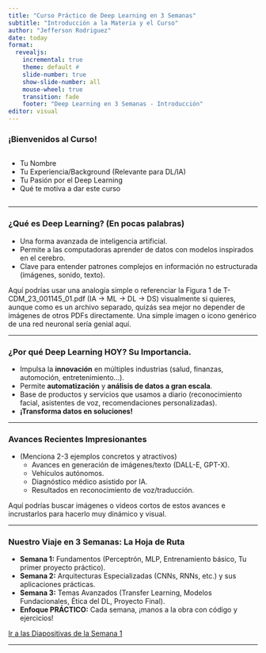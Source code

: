 ```yaml
---
title: "Curso Práctico de Deep Learning en 3 Semanas" 
subtitle: "Introducción a la Materia y el Curso"
author: "Jefferson Rodriguez"
date: today 
format:
  revealjs:
    incremental: true
    theme: default #
    slide-number: true
    show-slide-number: all
    mouse-wheel: true
    transition: fade
    footer: "Deep Learning en 3 Semanas - Introducción" 
editor: visual
---
```


### ¡Bienvenidos al Curso!

::: columns
::: column
* Tu Nombre
* Tu Experiencia/Background (Relevante para DL/IA)
* Tu Pasión por el Deep Learning
* Qué te motiva a dar este curso
:::
:::

---

### ¿Qué es Deep Learning? (En pocas palabras)
* Una forma avanzada de inteligencia artificial.
* Permite a las computadoras aprender de datos con modelos inspirados en el cerebro.
* Clave para entender patrones complejos en información no estructurada (imágenes, sonido, texto).

::: notes
Aquí podrías usar una analogía simple o referenciar la Figura 1 de T-CDM_23_001145_01.pdf (IA -> ML -> DL -> DS) visualmente si quieres, aunque como es un archivo separado, quizás sea mejor no depender de imágenes de otros PDFs directamente. Una simple imagen o icono genérico de una red neuronal sería genial aquí.
:::

---

### ¿Por qué Deep Learning HOY? Su Importancia.
* Impulsa la **innovación** en múltiples industrias (salud, finanzas, automoción, entretenimiento...).
* Permite **automatización** y **análisis de datos a gran escala**.
* Base de productos y servicios que usamos a diario (reconocimiento facial, asistentes de voz, recomendaciones personalizadas).
* **¡Transforma datos en soluciones!**

---

### Avances Recientes Impresionantes
* (Menciona 2-3 ejemplos concretos y atractivos)
    * Avances en generación de imágenes/texto (DALL-E, GPT-X).
    * Vehículos autónomos.
    * Diagnóstico médico asistido por IA.
    * Resultados en reconocimiento de voz/traducción.

::: notes
Aquí podrías buscar imágenes o videos cortos de estos avances e incrustarlos para hacerlo muy dinámico y visual.
:::

---

### Nuestro Viaje en 3 Semanas: La Hoja de Ruta
* **Semana 1:** Fundamentos (Perceptrón, MLP, Entrenamiento básico, Tu primer proyecto práctico).
* **Semana 2:** Arquitecturas Especializadas (CNNs, RNNs, etc.) y sus aplicaciones prácticas.
* **Semana 3:** Temas Avanzados (Transfer Learning, Modelos Fundacionales, Ética del DL, Proyecto Final).
* **Enfoque PRÁCTICO:** Cada semana, ¡manos a la obra con código y ejercicios!

[Ir a las Diapositivas de la Semana 1](../semana_1/slides/slides_semana_1.html)

---
